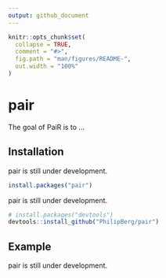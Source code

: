 ```yaml
---
output: github_document
---
```


<!-- README.md is generated from README.Rmd. Please edit that file -->

```r
knitr::opts_chunk$set(
  collapse = TRUE,
  comment = "#>",
  fig.path = "man/figures/README-",
  out.width = "100%"
)
```

# pair

<!-- badges: start -->
<!-- badges: end -->

The goal of PaiR is to ...

## Installation

pair is still under development.

``` r
install.packages("pair")
```

pair is still under development.

``` r
# install.packages("devtools")
devtools::install_github("PhilipBerg/pair")
```
## Example

pair is still under development.
